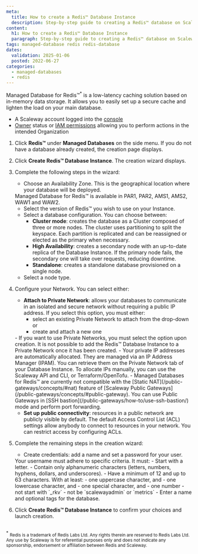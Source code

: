 ```yaml
---
meta:
  title: How to create a Redis™ Database Instance
  description: Step-by-step guide to creating a Redis™ database on Scaleway.
content:
  h1: How to create a Redis™ Database Instance
  paragraph: Step-by-step guide to creating a Redis™ database on Scaleway.
tags: managed-database redis redis-database
dates:
  validation: 2025-01-06
  posted: 2022-06-27
categories:
  - managed-databases
  - redis
---
```


Managed Database for Redis™<sup>*</sup> is a low-latency caching solution based on in-memory data storage. It allows you to easily set up a secure cache and lighten the load on your main database.

<Macro id="requirements" />

- A Scaleway account logged into the [console](https://console.scaleway.com)
- [Owner](/iam/concepts/#owner) status or [IAM permissions](/iam/concepts/#permission) allowing you to perform actions in the intended Organization

1. Click **Redis™** under **Managed Databases** on the side menu. If you do not have a database already created, the creation page displays.
2. Click **Create Redis™ Database Instance**. The creation wizard displays.
3. Complete the following steps in the wizard:
    - Choose an Availability Zone. This is the geographical location where your database will be deployed.

    <Message type="note">
      Managed Database for Redis™ is available in PAR1, PAR2, AMS1, AMS2, WAW1 and WAW2.
    </Message>

    - Select the version of Redis™ you wish to use on your Instance.
    - Select a database configuration. You can choose between:
        - **Cluster mode**: creates the database as a Cluster composed of three or more nodes. The cluster uses partitioning to split the keyspace. Each partition is replicated and can be reassigned or elected as the primary when necessary.
        - **High Availability**: creates a secondary node with an up-to-date replica of the Database Instance. If the primary node fails, the secondary one will take over requests, reducing downtime.
        - **Standalone**: creates a standalone database provisioned on a single node.
    - Select a node type.
4. Configure your Network. You can select either:

    - **Attach to Private Network**: allows your databases to communicate in an isolated and secure network without requiring a public IP address. If you select this option, you must either:
        - select an existing Private Network to attach from the drop-down or
        - create and attach a new one

    <Message type="important">
      - If you want to use Private Networks, you must select the option upon creation. It is not possible to add the Redis™ Database Instance to a Private Network once it has been created.
      - Your private IP addresses are automatically allocated. They are managed via an IP Address Manager (IPAM). You can retrieve them on the Private Network tab of your Database Instance. To allocate IPs manually, you can use the Scaleway API and CLI, or Terraform/OpenTofu.
      - Managed Databases for Redis™ are currently not compatible with the [Static NAT](/public-gateways/concepts/#nat) feature of [Scaleway Public Gateways](/public-gateways/concepts/#public-gateway). You can use Public Gateways in [SSH bastion](/public-gateways/how-to/use-ssh-bastion/) mode and perform port forwarding.
    </Message>

    - **Set up public connectivity**: resources in a public network are publicly visible by default. The default Access Control List (ACL) settings allow anybody to connect to resources in your network. You can restrict access by configuring ACLs.
5. Complete the remaining steps in the creation wizard:
    - Create credentials: add a name and set a password for your user.
    <Message type="important">
      Your username must adhere to specific criteria. It must:
        - Start with a letter.
        - Contain only alphanumeric characters (letters, numbers, hyphens, dollars, and underscores).
        - Have a minimum of 12 and up to 63 characters. With at least:
            - one uppercase character, and
            - one lowercase character, and
            - one special character, and
            - one number
        - not start with `_rkv`
        - not be `scalewayadmin` or `metrics`
    </Message>
    - Enter a name and optional tags for the database.
6. Click **Create Redis™ Database Instance** to confirm your choices and launch creation.

<br/>
<sup>*</sup> <small>Redis is a trademark of Redis Labs Ltd. Any rights therein are reserved to Redis Labs Ltd. Any use by Scaleway is for referential purposes only and does not indicate any sponsorship, endorsement or affiliation between Redis and Scaleway. </small>